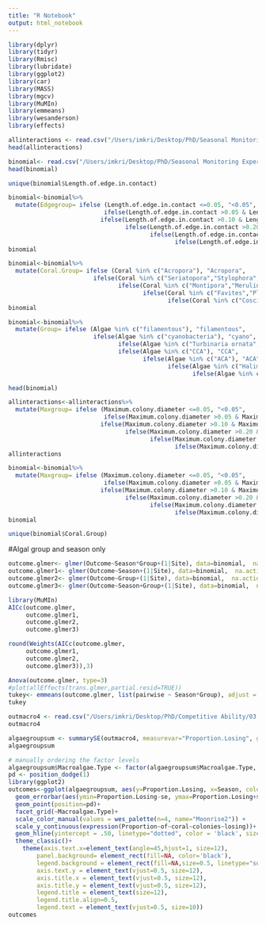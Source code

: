 ---
title: "R Notebook"
output: html_notebook
---

```{r}
library(dplyr)
library(tidyr)
library(Rmisc)
library(lubridate)
library(ggplot2)
library(car)
library(MASS)
library(mgcv)
library(MuMIn)
library(emmeans)
library(wesanderson)
library(effects)
```

```{r}
allinteractions <- read.csv("/Users/imkri/Desktop/PhD/Seasonal Monitoring Experiment/ALL coral-algal interactions.csv", strip.white=T)
head(allinteractions)
```
```{r}
binomial<- read.csv("/Users/imkri/Desktop/PhD/Seasonal Monitoring Experiment/Binomial subset colony size.csv", strip.white=T)
head(binomial)
```
```{r}
unique(binomial$Length.of.edge.in.contact)
```
```{r}
binomial<-binomial%>%
  mutate(Edgegroup= ifelse (Length.of.edge.in.contact <=0.05, "<0.05",
                           ifelse(Length.of.edge.in.contact >0.05 & Length.of.edge.in.contact <=0.10,"0.05- 0.10",
                          ifelse(Length.of.edge.in.contact >0.10 & Length.of.edge.in.contact <=0.20,"0.10-0.20",
                                 ifelse(Length.of.edge.in.contact >0.20 & Length.of.edge.in.contact <=0.40,"0.20-0.40",
                                        ifelse(Length.of.edge.in.contact >0.40 & Length.of.edge.in.contact <=0.80,"0.40-0.80",
                                               ifelse(Length.of.edge.in.contact >0.80, ">0.80",Length.of.edge.in.contact)))))))
binomial
```
```{r}
binomial<-binomial%>%
  mutate(Coral.Group= ifelse (Coral %in% c("Acropora"), "Acropora",
                        ifelse(Coral %in% c("Seriatopora","Stylophora", "Pocillopora","Isopora","Porites (branching)", "Galaxea (branching)"), "bushy",
                               ifelse(Coral %in% c("Montipora","Merulina","Echinophyllia","Echinopora","Mycedium","Porites (plating)"), "plating",
                                      ifelse(Coral %in% c("Favites","Platygyra","Porites (massive)","Lobophyllia","Galaxea","Acanthastrea", "Asteropora", "Symphyllia","Hydnophora","Favia", "Montastrea", "Goniopora", "Cyphastrea", "Goniastrea"), "massive",
                                             ifelse(Coral %in% c("Coscinaraea","Psammocora","Porites (encrusting)"), "encrusting", NA))))))
binomial
```

```{r}
binomial<-binomial%>%
  mutate(Group= ifelse (Algae %in% c("filamentous"), "filamentous",
                        ifelse(Algae %in% c("cyanobacteria"), "cyano",
                               ifelse(Algae %in% c("Turbinaria ornata","Hydroclathrus clathratus", "Colpomenia","Chnoospora implexa","Codium","Sargassum","Caulerpa","Valonia","Dictyosphaeria","Avrainvillea","Peyssonnelia"), "overgrowth",
                               ifelse(Algae %in% c("CCA"), "CCA",
                                      ifelse(Algae %in% c("ACA"), "ACA",
                                             ifelse(Algae %in% c("Halimeda"), "Halimeda",
                                                    ifelse(Algae %in% c("Chlorodesmis fastigiata","Dictyota", "Lobophora","Laurencia intricata","Padina","Plocamium","Hypnea","Asparagopsis taxiformis", "Amansia glomerata"), "allelopathic", NA))))))))

head(binomial)
```

```{r}
allinteractions<-allinteractions%>%
  mutate(Maxgroup= ifelse (Maximum.colony.diameter <=0.05, "<0.05",
                           ifelse(Maximum.colony.diameter >0.05 & Maximum.colony.diameter <=0.10,"0.05- 0.10",
                          ifelse(Maximum.colony.diameter >0.10 & Maximum.colony.diameter <=0.20,"0.10-0.20",
                                 ifelse(Maximum.colony.diameter >0.20 & Maximum.colony.diameter <=0.40,"0.20-0.40",
                                        ifelse(Maximum.colony.diameter >0.40 & Maximum.colony.diameter <=0.80,"0.40-0.80",
                                               ifelse(Maximum.colony.diameter >0.80, ">0.80",Maximum.colony.diameter)))))))
allinteractions
```

```{r}
binomial<-binomial%>%
  mutate(Maxgroup= ifelse (Maximum.colony.diameter <=0.05, "<0.05",
                           ifelse(Maximum.colony.diameter >0.05 & Maximum.colony.diameter <=0.10,"0.05- 0.10",
                          ifelse(Maximum.colony.diameter >0.10 & Maximum.colony.diameter <=0.20,"0.10-0.20",
                                 ifelse(Maximum.colony.diameter >0.20 & Maximum.colony.diameter <=0.40,"0.20-0.40",
                                        ifelse(Maximum.colony.diameter >0.40 & Maximum.colony.diameter <=0.80,"0.40-0.80",
                                               ifelse(Maximum.colony.diameter >0.80, ">0.80",Maximum.colony.diameter)))))))
binomial
```


```{r}
unique(binomial$Coral.Group)
```
#Algal group and season only
```{r}
outcome.glmer<- glmer(Outcome~Season*Group+(1|Site), data=binomial,  na.action = na.exclude, family='binomial')
outcome.glmer1<- glmer(Outcome~Season+(1|Site), data=binomial,  na.action = na.exclude, family='binomial')
outcome.glmer2<- glmer(Outcome~Group+(1|Site), data=binomial,  na.action = na.exclude, family='binomial')
outcome.glmer3<- glmer(Outcome~Season+Group+(1|Site), data=binomial,  na.action = na.exclude, family='binomial')
```
```{r}
library(MuMIn)
AICc(outcome.glmer,
     outcome.glmer1,
     outcome.glmer2,
     outcome.glmer3)
```
```{r}
round(Weights(AICc(outcome.glmer,
     outcome.glmer1,
     outcome.glmer2,
     outcome.glmer3)),3)
```
```{r}
Anova(outcome.glmer, type=3)
#plot(allEffects(trans.glmer,partial.resid=TRUE))
tukey<- emmeans(outcome.glmer, list(pairwise ~ Season*Group), adjust = "tukey")
tukey
```

```{r}
outmacro4 <- read.csv("/Users/imkri/Desktop/PhD/Competitive Ability/03.05.2018_ Macroalgal outcomes with zone.csv", strip.white=T)
outmacro4
```

```{r}
algaegroupsum <- summarySE(outmacro4, measurevar="Proportion.Losing", groupvars=c("Macroalgae.Type", "Season"), na.rm=TRUE)
algaegroupsum
```

```{r}
# manually ordering the factor levels
algaegroupsum$Macroalgae.Type <- factor(algaegroupsum$Macroalgae.Type, levels=c("cyanobacteria","filamentous","allelopathic","overgrowth","ACA","Halimeda","CCA"))
pd <- position_dodge(1)
library(ggplot2)
outcomes<-ggplot(algaegroupsum, aes(y=Proportion.Losing, x=Season, color=Season))+ 
  geom_errorbar(aes(ymin=Proportion.Losing-se, ymax=Proportion.Losing+se), width= 0.5, position=pd) +
  geom_point(position=pd)+
  facet_grid(~Macroalgae.Type)+
  scale_color_manual(values = wes_palette(n=4, name="Moonrise2")) + 
  scale_y_continuous(expression(Proportion~of~coral~colonies~losing))+
  geom_hline(yintercept = .50, linetype="dotted", color = 'black', size=1, show.legend = TRUE)+
  theme_classic()+
    theme(axis.text.x=element_text(angle=45,hjust=1, size=12), 
        panel.background= element_rect(fill=NA, color='black'),
        legend.background = element_rect(fill=NA,size=0.5, linetype="solid", colour ="black"),
        axis.text.y = element_text(vjust=0.5, size=12), 
        axis.title.x = element_text(vjust=0.5, size=12),
        axis.title.y = element_text(vjust=0.5, size=12),
        legend.title = element_text(size=12),
        legend.title.align=0.5,
        legend.text = element_text(vjust=0.5, size=10))
outcomes
```